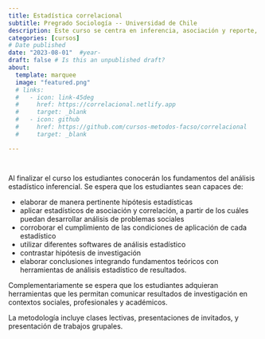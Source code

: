 ```yaml
---
title: Estadística correlacional
subtitle: Pregrado Sociología -- Universidad de Chile
description: Este curso se centra en inferencia, asociación y reporte, y se dicta el 2do semestre en el segundo año de la carrera.
categories: [cursos]
# Date published
date: "2023-08-01"  #year-
draft: false # Is this an unpublished draft?
about:
  template: marquee
  image: "featured.png"  
  # links:
  #   - icon: link-45deg
  #     href: https://correlacional.netlify.app
  #     target: _blank
  #   - icon: github
  #     href: https://github.com/cursos-metodos-facso/correlacional
  #     target: _blank

---
```


::: {.button-container style="display: flex; gap: 10px;"}
::: {.button}
[<i class="bi bi-link-45deg"></i>](https://correlacional.netlify.app){.btn-action-primary .btn-action .btn .btn-success .btn-lg role="button" style="margin-top: 0em;"}
:::

::: {.button}
[<i class="bi bi-github"></i>](https://github.com/cursos-metodos-facso/correlacional){.btn-action-primary .btn-action .btn .btn-success .btn-lg role="button" style="margin-top: 0em;"}
:::
:::

Al finalizar el curso los estudiantes conocerán los fundamentos del análisis estadístico inferencial. Se espera que los estudiantes sean capaces de:

- elaborar de manera pertinente hipótesis estadísticas
- aplicar estadísticos de asociación y correlación, a partir de los cuáles puedan desarrollar análisis de problemas sociales
- corroborar el cumplimiento de las condiciones de aplicación de cada estadístico
- utilizar diferentes softwares de análisis estadístico
- contrastar hipótesis de investigación
- elaborar conclusiones integrando fundamentos teóricos con herramientas de análisis estadístico de resultados.

Complementariamente se espera que los estudiantes adquieran herramientas que les permitan comunicar resultados de investigación en contextos sociales, profesionales y académicos.

La metodología incluye clases lectivas, presentaciones de invitados, y presentación de trabajos grupales.

